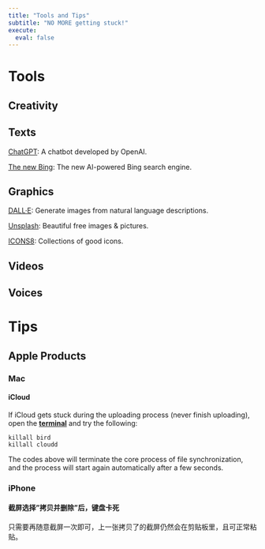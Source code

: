```yaml
---
title: "Tools and Tips"
subtitle: "NO MORE getting stuck!"
execute: 
  eval: false
---
```


# **Tools**

## **Creativity**

::: panel-tabset
## **Texts**

[ChatGPT](https://chat.openai.com/chat/1c1d9d35-5d9f-4f6e-bec4-d41cf1a5892a): A chatbot developed by OpenAI.

[The new Bing](https://www.bing.com/new): The new AI-powered Bing search engine.

## **Graphics**

[DALL·E](https://labs.openai.com/): Generate images from natural language descriptions.

[Unsplash](https://unsplash.com/): Beautiful free images & pictures.

[ICONS8](https://icons8.com/): Collections of good icons.

## Videos

## Voices
:::

# **Tips**

## **Apple Products**

### **Mac**

#### **iCloud**

If iCloud gets stuck during the uploading process (never finish uploading), open the [**terminal**]{.underline} and try the following:

``` .python
killall bird
killall cloudd
```

The codes above will terminate the core process of file synchronization, and the process will start again automatically after a few seconds.

### iPhone

#### 截屏选择"拷贝并删除"后，键盘卡死

只需要再随意截屏一次即可，上一张拷贝了的截屏仍然会在剪贴板里，且可正常粘贴。
